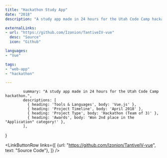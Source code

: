 ```yaml
---
title: "Hackathon Study App"
date: "2018"
description: "A study app made in 24 hours for the Utah Code Camp hackathon."

externalLinks:
- url: "https://github.com/Izonion/TantiveIV-vue"
  desc: "Source"
  icon: "Github"

languages:
- "Vue"

tags:
- "web-app"
- "hackathon"

---
```


            summary: "A study app made in 24 hours for the Utah Code Camp hackathon.",
            descriptions: [
              { heading: 'Tools & Languages', body: 'Vue.js' },
              { heading: 'Project Timeline', body: 'April 2018' },
              { heading: 'Project Type', body: 'Hackathon (Team of 3)' },
              { heading: 'Awards', body: 'Won 2nd place in the "Application" category!' },
            ],
}


<TwoColumn vars={vars} centerRightCol={true}>

</TwoColumn>


<div className="divider py-4" />


<div className="max-w-3xl mx-auto">



<!--
<ImgCarousel images={[
]} />
-->

<LinkButtonRow 
  links={[
          {url: "https://github.com/Izonion/TantiveIV-vue", text: "Source Code"},
        ]} 
/>
<ProseWrapper>


</ProseWrapper>

</div>